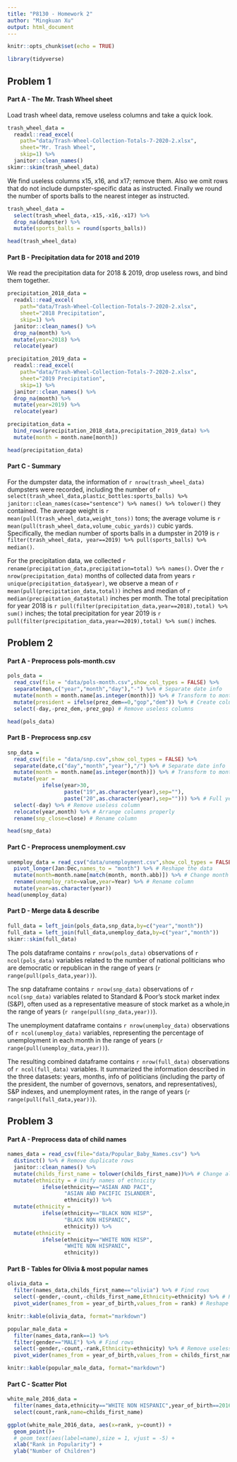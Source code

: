 ```yaml
---
title: "P8130 - Homework 2"
author: "Mingkuan Xu"
output: html_document
---
```


```r
knitr::opts_chunk$set(echo = TRUE)
```

```r
library(tidyverse)
```

## Problem 1

#### Part A - The Mr. Trash Wheel sheet
Load trash wheel data, remove useless columns and take a quick look.
```r
trash_wheel_data = 
  readxl::read_excel(
    path="data/Trash-Wheel-Collection-Totals-7-2020-2.xlsx",
    sheet="Mr. Trash Wheel",
    skip=1) %>%
  janitor::clean_names()
skimr::skim(trash_wheel_data)
```
We find useless columns x15, x16, and x17; remove them. Also we omit rows that do not include dumpster-specific data as instructed. Finally we round the number of sports balls to the nearest integer as instructed.

```r
trash_wheel_data = 
  select(trash_wheel_data,-x15,-x16,-x17) %>% 
  drop_na(dumpster) %>%
  mutate(sports_balls = round(sports_balls))

head(trash_wheel_data)
```

#### Part B - Precipitation data for 2018 and 2019

We read the precipitation data for 2018 & 2019, drop useless rows, and bind them together.
```r
precipitation_2018_data = 
  readxl::read_excel(
    path="data/Trash-Wheel-Collection-Totals-7-2020-2.xlsx",
    sheet="2018 Precipitation",
    skip=1) %>%
  janitor::clean_names() %>%
  drop_na(month) %>%
  mutate(year=2018) %>%
  relocate(year)

precipitation_2019_data = 
  readxl::read_excel(
    path="data/Trash-Wheel-Collection-Totals-7-2020-2.xlsx",
    sheet="2019 Precipitation",
    skip=1) %>%
  janitor::clean_names() %>%
  drop_na(month) %>%
  mutate(year=2019) %>%
  relocate(year)

precipitation_data = 
  bind_rows(precipitation_2018_data,precipitation_2019_data) %>%
  mutate(month = month.name[month])

head(precipitation_data)
```

#### Part C - Summary
For the dumpster data, the information of `r nrow(trash_wheel_data)` dumpsters were recorded, including the number of `r select(trash_wheel_data,plastic_bottles:sports_balls) %>% janitor::clean_names(case="sentence") %>% names() %>% tolower()` they contained. The average weight is `r mean(pull(trash_wheel_data,weight_tons))` tons; the average volume is `r mean(pull(trash_wheel_data,volume_cubic_yards))` cubic yards. Specifically, the median number of sports balls in a dumpster in 2019 is `r filter(trash_wheel_data, year==2019) %>% pull(sports_balls) %>% median()`.

For the precipitation data, we collected `r rename(precipitation_data,precipitation=total) %>% names()`. Over the `r nrow(precipitation_data)` months of collected data from years `r unique(precipitation_data$year)`, we observe a mean of `r mean(pull(precipitation_data,total))` inches and median of `r median(precipitation_data$total)` inches per month. The total precipitation for year 2018 is `r pull(filter(precipitation_data,year==2018),total) %>% sum()` inches; the total precipitation for year 2019 is `r pull(filter(precipitation_data,year==2019),total) %>% sum()` inches.

## Problem 2

#### Part A - Preprocess pols-month.csv

```r
pols_data = 
  read_csv(file = "data/pols-month.csv",show_col_types = FALSE) %>%
  separate(mon,c("year","month","day"),"-") %>% # Separate date info
  mutate(month = month.name[as.integer(month)]) %>% # Transform to month names
  mutate(president = ifelse(prez_dem==0,"gop","dem")) %>% # Create column president
  select(-day,-prez_dem,-prez_gop) # Remove useless columns

head(pols_data)
```
#### Part B - Preprocess snp.csv 
```r
snp_data = 
  read_csv(file = "data/snp.csv",show_col_types = FALSE) %>%
  separate(date,c("day","month","year"),"/") %>% # Separate date info
  mutate(month = month.name[as.integer(month)]) %>% # Transform to month names
  mutate(year = 
           ifelse(year>30,
                  paste("19",as.character(year),sep=""),
                  paste("20",as.character(year),sep=""))) %>% # Full year expression
  select(-day) %>% # Remove useless column
  relocate(year,month) %>% # Arrange columns properly
  rename(snp_close=close) # Rename column

head(snp_data)
```

#### Part C - Preprocess unemployment.csv

```r
unemploy_data = read_csv("data/unemployment.csv",show_col_types = FALSE) %>%
  pivot_longer(Jan:Dec,names_to = "month") %>% # Reshape the data
  mutate(month=month.name[match(month, month.abb)]) %>% # Change month abb to month name.
  rename(unemploy_rate=value,year=Year) %>% # Rename column
  mutate(year=as.character(year))
head(unemploy_data)
```

#### Part D - Merge data & describe

```r
full_data = left_join(pols_data,snp_data,by=c("year","month"))
full_data = left_join(full_data,unemploy_data,by=c("year","month"))
skimr::skim(full_data)
```

The pols dataframe contains `r nrow(pols_data)` observations of `r ncol(pols_data)` variables related to the number of national politicians who are democratic or republican in the range of years
(`r range(pull(pols_data,year)) `). 

The snp dataframe contains `r nrow(snp_data)` observations of `r ncol(snp_data)` variables related to Standard & Poor’s stock market index (S&P), often used as a representative measure of stock market as a whole,in the range of years (`r range(pull(snp_data,year))`).

The unemployment dataframe contains `r nrow(unemploy_data)` observations of `r ncol(unemploy_data)` variables, representing the percentage of unemployment in each month in the range of years (`r range(pull(unemploy_data,year))`).

The resulting combined dataframe contains `r nrow(full_data)` observations of `r ncol(full_data)` variables. It summarized the information described in the three datasets: years, months, info of politicians (including the party of the president, the number of governovs, senators, and representatives), S&P indexes, and unemployment rates, in the range of years (`r range(pull(full_data,year))`).

## Problem 3

#### Part A - Preprocess data of child names
```r

names_data = read_csv(file="data/Popular_Baby_Names.csv") %>%
  distinct() %>% # Remove duplicate rows
  janitor::clean_names() %>%
  mutate(childs_first_name = tolower(childs_first_name))%>% # Change all names to lower cases.
  mutate(ethnicity = # Unify names of ethnicity
           ifelse(ethnicity=="ASIAN AND PACI",
                  "ASIAN AND PACIFIC ISLANDER",
                  ethnicity)) %>%
  mutate(ethnicity = 
           ifelse(ethnicity=="BLACK NON HISP",
                  "BLACK NON HISPANIC",
                  ethnicity)) %>%
  mutate(ethnicity = 
           ifelse(ethnicity=="WHITE NON HISP",
                  "WHITE NON HISPANIC",
                  ethnicity)) 
```

#### Part B - Tables for Olivia & most popular names

```r
olivia_data = 
  filter(names_data,childs_first_name=="olivia") %>% # Find rows
  select(-gender,-count,-childs_first_name,Ethnicity=ethnicity) %>% # Remove useless columns
  pivot_wider(names_from = year_of_birth,values_from = rank) # Reshape

knitr::kable(olivia_data, format="markdown")

popular_male_data = 
  filter(names_data,rank==1) %>%
  filter(gender=="MALE") %>% # Find rows
  select(-gender,-count,-rank,Ethnicity=ethnicity) %>% # Remove useless columns
  pivot_wider(names_from = year_of_birth,values_from = childs_first_name) # Reshape

knitr::kable(popular_male_data, format="markdown")
```

#### Part C - Scatter Plot

```r
white_male_2016_data = 
  filter(names_data,ethnicity=="WHITE NON HISPANIC",year_of_birth==2016,gender=="MALE") %>% 
  select(count,rank,name=childs_first_name)

ggplot(white_male_2016_data, aes(x=rank, y=count)) +
  geom_point()+
  # geom_text(aes(label=name),size = 1, vjust = -5) +
  xlab("Rank in Popularity") + 
  ylab("Number of Children")
```



